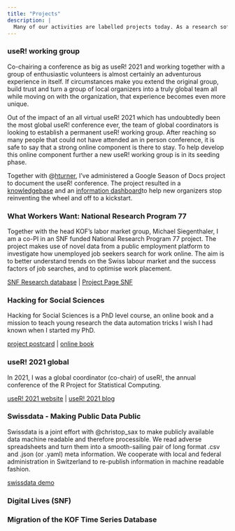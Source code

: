 ```yaml
---
title: "Projects"
description: |
  Many of our activities are labelled projects today. As a research software engineer my projects ideally result in an open source software package. On this page, I'll show you my work that cannot be bundled into a package and be deployed somewhere. 
---
```



### useR! working group

Co-chairing a conference as big as useR! 2021 and working together with a group of enthusiastic volunteers is almost certainly an adventurous experience in itself. If circumstances make you extend the original group, build trust and turn a group of local organizers into a truly global team all while moving on with the organization, that experience becomes even more unique. 

Out of the impact of an all virtual useR! 2021 
which has undoubtedly been the most global useR! conference ever, the team of global coordinators is looking to establish a permanent useR! working group. After reaching so many people that could not have attended an in person conference, it is safe to say that a strong online component is there to stay. To help develop this online component further a new useR! working group is in its seeding phase. 

Together with @[hturner](https://twitter.com/heathrturnr), I've administered a Google Season of Docs project to document the useR! conference. The project resulted in a [knowledgebase](https://rconf.gitlab.io/userknowledgebase/) and an [information dashboard]([knowledgebase](https://rconf.gitlab.io/userinfoboard/))to help new organizers stop reinventing the wheel and off to a kickstart. 



### What Workers Want: National Research Program 77

Together with the head KOF's labor market group, Michael Siegenthaler, I am a co-PI in an SNF funded National Research Program 77 project. The project makes use of novel data from a public employment platform to investigate how unemployed job seekers search for work online. The aim is to better understand trends on the Swiss labour market and the success factors of job searches, and to optimise work placement.

[SNF Research database](https://p3.snf.ch/project-187229#) | [Project Page SNF](https://www.nfp77.ch/en/portfolio/strategies-for-job-hunting-on-online-job-platforms/)

### Hacking for Social Sciences

Hacking for Social Sciences is a PhD level course, an online book and a mission to teach young research the data automation tricks I wish I had known when I started my PhD. 

[project postcard](https://h4sci.github.io/) | [online book](h4sci.github.io/h4sci-book/)


### useR! 2021 global

In 2021, I was a global coordinator (co-chair) of useR!, the annual conference of the R Project for Statistical Computing.

[useR! 2021 website](https://user2021.r-project.org/) | [useR! 2021 blog](https://user2021.r-project.org/blog/)

### Swissdata - Making Public Data Public

Swissdata is a joint effort with @christop_sax to make publicly available data machine readable and therefore processible. We read adverse spreadsheets and turn them into a smooth-sailing pair of long format .csv and .json (or .yaml) meta information. We cooperate with local and federal administration in Switzerland to re-publish information in machine readable fashion. 

[swissdata demo](https://github.com/swissdata/demo)


### Digital Lives (SNF)

### Migration of the KOF Time Series Database







